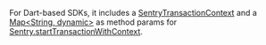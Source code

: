 For Dart-based SDKs, it includes a [SentryTransactionContext](https://pub.dev/documentation/sentry/6.1.0-alpha.1/sentry_io/SentryTransactionContext-class.html) and a [Map&lt;String, dynamic>](https://api.dart.dev/stable/2.14.1/dart-core/Map-class.html) as method params for [Sentry.startTransactionWithContext](https://pub.dev/documentation/sentry/6.1.0-alpha.1/sentry_io/Sentry/startTransactionWithContext.html).

